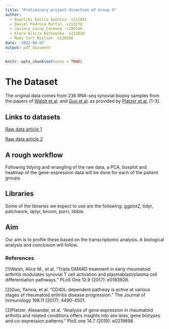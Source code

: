 ```yaml
---
title: "Preliminary project direction of Group 3"
author: 
  - Angeliki Kallia Spentza -s212881
  - Daniel Pedrosa Martin -s213270
  - Javiera Laing Carmona -s196546
  - Klara Alicja Kotkowska -s213028
  - Mads Cort Nielsen -s120356
date: '2022-04-07'
output: pdf_document
---
```


```r
knitr::opts_chunk$set(echo = TRUE)
```

# The Dataset 
The original data comes from 236 RNA-seq synovial biopsy samples from the papers of [Walsh et al](https://journals.plos.org/plosone/article?id=10.1371/journal.pone.0183928). and [Guo et al](https://www.jimmunol.org/content/198/11/4490). as provided by [Platzer et al.](https://journals.plos.org/plosone/article/file?id=10.1371/journal.pone.0219698&type=printable) [1-3].

## Links to datasets

[Raw data article 1](https://datadryad.org/stash/dataset/doi:10.5061/dryad.315v28r)

[Raw data article 2](https://www.ncbi.nlm.nih.gov/geo/query/acc.cgi?acc=GSE89408)


## A rough workflow
Following tidying and wrangling of the raw data, a PCA, boxplot and heatmap of the gene-expression data will be done for each of the patient groups.

## Libraries
Some of the libraries we expect to use are the following: ggplot2, tidyr, patchwork, dplyr, broom, purrr, tibble.

## Aim
Our aim is to profile these based on the transcriptomic analysis. A biological analysis and conclusion will follow.

### References
[1]Walsh, Alice M., et al. "Triple DMARD treatment in early rheumatoid arthritis modulates synovial T cell activation and plasmablast/plasma cell differentiation pathways." PLoS One 12.9 (2017): e0183928.

[2]Guo, Yanxia, et al. "CD40L-dependent pathway is active at various stages of rheumatoid arthritis disease progression." The Journal of Immunology 198.11 (2017): 4490-4501.

[3]Platzer, Alexander, et al. "Analysis of gene expression in rheumatoid arthritis and related conditions offers insights into sex-bias, gene biotypes and co-expression patterns." PloS one 14.7 (2019): e0219698.